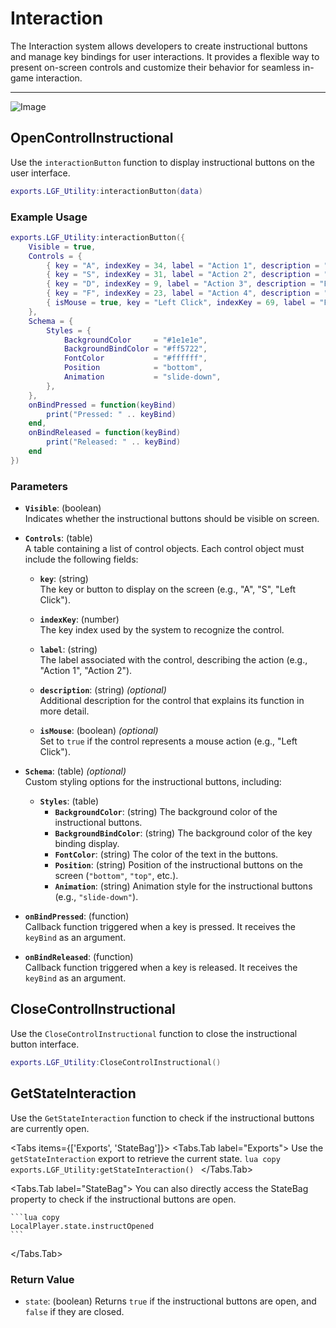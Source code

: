 
# Interaction

The Interaction system allows developers to create instructional buttons and manage key bindings for user interactions. It provides a flexible way to present on-screen controls and customize their behavior for seamless in-game interaction.

---

<img src="https://i.ibb.co/k6ft1TP/image.png" alt="Image" />

## OpenControlInstructional

Use the `interactionButton` function to display instructional buttons on the user interface.

```lua copy
exports.LGF_Utility:interactionButton(data)
```


### Example Usage

```lua copy
exports.LGF_Utility:interactionButton({
    Visible = true,
    Controls = {
        { key = "A", indexKey = 34, label = "Action 1", description = "Press A for Action 1." },
        { key = "S", indexKey = 31, label = "Action 2", description = "Press S for Action 2." },
        { key = "D", indexKey = 9, label = "Action 3", description = "Press D for Action 3." },
        { key = "F", indexKey = 23, label = "Action 4", description = "Press F for Action 4." },
        { isMouse = true, key = "Left Click", indexKey = 69, label = "Place Object", description = "Use Left Click to place the object." }
    },
    Schema = {
        Styles = {
            BackgroundColor     = "#1e1e1e",
            BackgroundBindColor = "#ff5722",
            FontColor           = "#ffffff",
            Position            = "bottom",
            Animation           = "slide-down",
        },
    },
    onBindPressed = function(keyBind)
        print("Pressed: " .. keyBind)
    end,
    onBindReleased = function(keyBind)
        print("Released: " .. keyBind)
    end
})
```

### Parameters

- **`Visible`**: (boolean)  
  Indicates whether the instructional buttons should be visible on screen.

- **`Controls`**: (table)  
  A table containing a list of control objects. Each control object must include the following fields:

  - **`key`**: (string)  
    The key or button to display on the screen (e.g., "A", "S", "Left Click").

  - **`indexKey`**: (number)  
    The key index used by the system to recognize the control.

  - **`label`**: (string)  
    The label associated with the control, describing the action (e.g., "Action 1", "Action 2").

  - **`description`**: (string) _(optional)_  
    Additional description for the control that explains its function in more detail.

  - **`isMouse`**: (boolean) _(optional)_  
    Set to `true` if the control represents a mouse action (e.g., "Left Click").

- **`Schema`**: (table) _(optional)_  
  Custom styling options for the instructional buttons, including:

  - **`Styles`**: (table)
    - **`BackgroundColor`**: (string) The background color of the instructional buttons.
    - **`BackgroundBindColor`**: (string) The background color of the key binding display.
    - **`FontColor`**: (string) The color of the text in the buttons.
    - **`Position`**: (string) Position of the instructional buttons on the screen (`"bottom"`, `"top"`, etc.).
    - **`Animation`**: (string) Animation style for the instructional buttons (e.g., `"slide-down"`).

- **`onBindPressed`**: (function)  
  Callback function triggered when a key is pressed. It receives the `keyBind` as an argument.

- **`onBindReleased`**: (function)  
  Callback function triggered when a key is released. It receives the `keyBind` as an argument.

## CloseControlInstructional

Use the `CloseControlInstructional` function to close the instructional button interface.

```lua copy
exports.LGF_Utility:CloseControlInstructional()
```

## GetStateInteraction

Use the `GetStateInteraction` function to check if the instructional buttons are currently open.

<Tabs items={['Exports', 'StateBag']}>
  <Tabs.Tab label="Exports">
    Use the `getStateInteraction` export to retrieve the current state.
    ```lua copy
    exports.LGF_Utility:getStateInteraction()
    ```
  </Tabs.Tab>

  <Tabs.Tab label="StateBag">
    You can also directly access the StateBag property to check if the instructional buttons are open.

    ```lua copy
    LocalPlayer.state.instructOpened
    ```

  </Tabs.Tab>
</Tabs>

### Return Value

- `state`: (boolean)
  Returns `true` if the instructional buttons are open, and `false` if they are closed.
